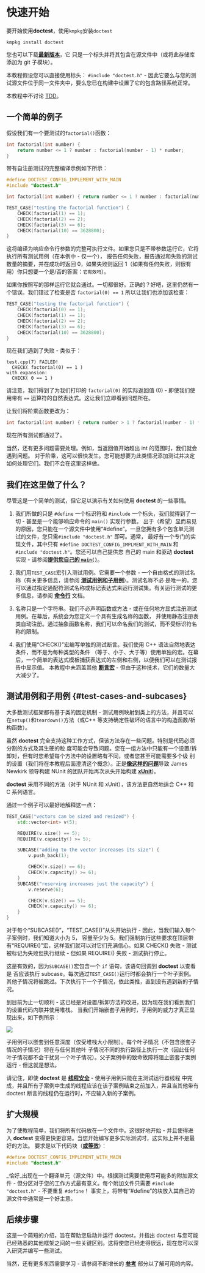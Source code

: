# 快速开始
要开始使用**doctest**，使用`kmpkg`安装`doctest`

```shell
kmpkg install doctest
```

您也可以下载[**最新版本**](https://raw.githubusercontent.com/doctest/doctest/master/doctest/doctest.h)，它
只是一个标头并将其包含在源文件中（或将此存储库添加为 git 子模块）。

本教程假设您可以直接使用标头： ```#include "doctest.h"``` - 因此它要么与您的测试源文件位于同一文件夹中，要么您已在构建中设置了它的包含路径系统正常。

本教程中不讨论 [TDD](https://en.wikipedia.org/wiki/Test-driven_development)。

## 一个简单的例子

假设我们有一个要测试的```factorial()```函数：

```c++
int factorial(int number) {
    return number <= 1 ? number : factorial(number - 1) * number;
}
```

带有自注册测试的完整编译示例如下所示：

```c++
#define DOCTEST_CONFIG_IMPLEMENT_WITH_MAIN
#include "doctest.h"

int factorial(int number) { return number <= 1 ? number : factorial(number - 1) * number; }

TEST_CASE("testing the factorial function") {
    CHECK(factorial(1) == 1);
    CHECK(factorial(2) == 2);
    CHECK(factorial(3) == 6);
    CHECK(factorial(10) == 3628800);
}
```
这将编译为响应命令行参数的完整可执行文件。如果您只是不带参数运行它，它将执行所有测试用例（在本例中 - 仅一个），
报告任何失败，报告通过和失败的测试数量的摘要，并在成功时返回 0，如果失败则返回 1（如果有任何失败，则很有用）你只想要一个是/否的答案：`它有效吗`）。

如果你按照写的那样运行它就会通过。一切都很好。正确的？好吧，这里仍然有一个错误。我们错过了检查是否 ```factorial(0) == 1``` 所以让我们也添加该检查：

```c++
TEST_CASE("testing the factorial function") {
    CHECK(factorial(0) == 1);
    CHECK(factorial(1) == 1);
    CHECK(factorial(2) == 2);
    CHECK(factorial(3) == 6);
    CHECK(factorial(10) == 3628800);
}
```
现在我们遇到了失败 - 类似于：

```
test.cpp(7) FAILED!
  CHECK( factorial(0) == 1 )
with expansion:
  CHECK( 0 == 1 )
```

请注意，我们得到了为我们打印的 ``factorial(0)`` 的实际返回值 (0) - 即使我们使用带有 ``==`` 运算符的自然表达式。这让我们立即看到问题所在。

让我们将阶乘函数更改为：

```c++
int factorial(int number) { return number > 1 ? factorial(number - 1) * number : 1; }
```
现在所有测试都通过了。

当然，还有更多问题需要处理。例如，当返回值开始超出 int 的范围时，我们就会遇到问题。
对于阶乘，这可以很快发生。您可能想要为此类情况添加测试并决定如何处理它们。我们不会在这里这样做。

## 我们在这里做了什么？

尽管这是一个简单的测试，但它足以演示有关如何使用 **doctest** 的一些事情。

1. 我们所做的只是 ```#define``` 一个标识符和 ```#include``` 一个标头，我们就得到了一切 - 甚至是一个能够响应命令的 ```main()``` 实现行参数。
出于（希望）显而易见的原因，您只能在一个源文件中使用“#define”。一旦您拥有多个包含单元测试的文件，您只需``#include "doctest.h"`` 即可。通常，
最好有一个专门的实现文件，其中只有 ```#define DOCTEST_CONFIG_IMPLMENT_WITH_MAIN``` 和 ```#include "doctest.h"```。您还可以自己提供您
自己的 main 和驱动 **doctest** 实现 - 请参阅[**提供您自己的 ```main()```**](main.mdx)。

2. 我们用`TEST_CASE`宏引入测试用例。它需要一个参数 - 一个自由格式的测试名称（有关更多信息，请参阅 [**测试用例和子用例**](testcases.mdx)）。测试名称不必
是唯一的。您可以通过指定通配符测试名称或标记表达式来运行测试集。有关运行测试的更多信息，请参阅 [**命令行**](commandline.mdx) 文档。

3. 名称只是一个字符串。我们不必声明函数或方法 - 或在任何地方显式注册测试用例。在幕后，系统会为您定义一个具有生成名称的函数，
并使用静态注册表类自动注册。通过抽象函数名称，我们可以命名我们的测试，而不受标识符名称的限制。

4. 我们使用“CHECK()”宏编写单独的测试断言。我们使用 C++ 语法自然地表达条件，而不是为每种类型的条件
（等于、小于、大于等）使用单独的宏。在幕后，一个简单的表达式模板捕获表达式的左侧和右侧，以便我们可以在测试报告中显示值。
本教程中未涵盖其他 [**断言宏**](assertions.mdx) - 但由于这种技术，它们的数量大大减少了。

## 测试用例和子用例 {#test-cases-and-subcases}

大多数测试框架都有基于类的固定机制 - 测试用例映射到类上的方法，并且可以在`setup()`和`teardown()`方法（或C++ 等支持确定性破坏的语言中的构造函数/析构函数）。

虽然 **doctest** 完全支持这种工作方式，但该方法存在一些问题。特别是代码必须分割的方式及其生硬的粒
度可能会导致问题。您在一组方法中只能有一个设置/拆卸对，但有时您希望每个方法中的设置略有不同，或者您甚至可能需要多个级
别的设置（我们将在本教程后面澄清这个概念）。正是[**像这样的问题**](http://jamesnewkirk.typepad.com/posts/2007/09/why-you-should-.html)导致
James Newkirk 领导构建 NUnit 的团队开始再次从头开始构建 [**xUnit**](http://jamesnewkirk.typepad.com/posts/2007/09/announcing-xuni.html))。

**doctest** 采用不同的方法（对于 NUnit 和 xUnit），该方法更自然地适合 C++ 和 C 系列语言。

通过一个例子可以最好地解释这一点：

```c++
TEST_CASE("vectors can be sized and resized") {
    std::vector<int> v(5);

    REQUIRE(v.size() == 5);
    REQUIRE(v.capacity() >= 5);

    SUBCASE("adding to the vector increases its size") {
        v.push_back(1);

        CHECK(v.size() == 6);
        CHECK(v.capacity() >= 6);
    }
    SUBCASE("reserving increases just the capacity") {
        v.reserve(6);

        CHECK(v.size() == 5);
        CHECK(v.capacity() >= 6);
    }
}
```

对于每个“SUBCASE()”，“TEST_CASE()”从头开始执行 - 因此，当我们输入每个子案例时，我们知道大小为 5，
容量至少为 5。我们强制执行这些要求在顶层带有“REQUIRE()”宏，这样我们就可以对它们充满信心。如果 CHECK() 失败 -
测试被标记为失败但执行继续 - 但如果 REQUIRE() 失败 - 测试执行停止。

这是有效的，因为`SUBCASE()`宏包含一个 `if` 语句，该语句回调到 **doctest** 以查看是
否应该执行 subcase。每次通过`TEST_CASE()`运行时都会执行一个叶子案例。其他子情况将被跳过。下次执行下一个子情况，依此类推，直到没有遇到新的子情况。

到目前为止一切顺利 - 这已经是对设置/拆卸方法的改进，因为现在我们看到我们的设置代码内联并使用堆栈。
当我们开始嵌套子用例时，子用例的威力才真正显现出来，如下例所示：


<img src={doctest_code_line}/>

子用例可以嵌套到任意深度（仅受堆栈大小限制）。每个叶子情况（不包含嵌套子情况的子情况）将在与任何其他叶
子情况不同的执行路径上执行一次（因此任何叶子情况都不会干扰另一个叶子情况）。父子案例中的致命故障将阻止嵌套子案例运行 - 但这就是想法。

请记住，即使 **doctest** 是 [**线程安全**](faq.mdx#is-doctest-thread-aware) - 使用子用例只能在主测试运行器线程
中完成，并且所有子案例中生成的线程应该在该子案例结束之前加入，并且当其他带有 doctest 断言的线程仍在运行时，不应输入新的子案例。

## 扩大规模

为了使教程简单，我们将所有代码放在一个文件中。这很好地开始 - 并且使得进入 **doctest** 变得更快更容易。当您开始编写更多实际测试时，这实际上并不是最好的方法。
要求是以下代码块（[**或等效**](main.mdx)）：

```c++
#define DOCTEST_CONFIG_IMPLEMENT_WITH_MAIN
#include "doctest.h"
```
_恰好_出现在一个翻译单元（源文件）中。根据测试需要使用尽可能多的附加源文件 - 但分区对于您的工作方式最有意义。每个附加文件只需要 ```#include "doctest.h"``` - 不要重复 ```#define```！
事实上，将带有“#define”的块放入其自己的源文件中通常是一个好主意。

## 后续步骤

这是一个简短的介绍，旨在帮助您启动并运行 doctest，并指出 doctest 与您可能已经熟悉的其他框架之间的一些关键区别。这将使您已经走得很远，现在您可以深入研究并编写一些测试。

当然，还有更多东西需要学习 - 请参阅不断增长的 [**参考**](overview.mdx#reference) 部分以了解可用的内容。